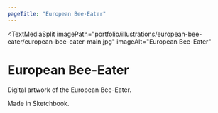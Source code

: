 ```yaml
---
pageTitle: "European Bee-Eater"
---
```


<TextMediaSplit
    imagePath="portfolio/illustrations/european-bee-eater/european-bee-eater-main.jpg"
    imageAlt="European Bee-Eater"
>

# European Bee-Eater

Digital artwork of the European Bee-Eater.

Made in Sketchbook.

</TextMediaSplit>